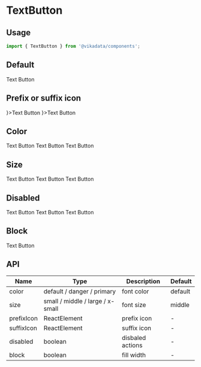 
<Meta title="en/components/TextButton" />

# TextButton

## Usage

```jsx
import { TextButton } from '@vikadata/components';
```
 
## Default

<Canvas>
<ThemeToggle lang="en">
 <TextButton>Text Button</TextButton>
</ThemeToggle>
</Canvas>

## Prefix or suffix icon

<Canvas>
<ThemeToggle lang="en">
    <TextButton prefixIcon={<DownloadOutlined />}>Text Button</TextButton>
    <TextButton suffixIcon={<DownloadOutlined />}>Text Button</TextButton>
</ThemeToggle>
</Canvas>

## Color

<Canvas>
<ThemeToggle lang="en">
    <TextButton color="default">Text Button</TextButton>
    <TextButton color="primary">Text Button</TextButton>
    <TextButton color="danger">Text Button</TextButton>
</ThemeToggle>
</Canvas>

## Size

<Canvas>
<ThemeToggle lang="en">
  <TextButton size="small" color="primary"> Text Button </TextButton>
  <TextButton size="middle" color="primary"> Text Button </TextButton>
  <TextButton size="large" color="primary"> Text Button </TextButton>
</ThemeToggle>
</Canvas>

## Disabled

<Canvas>
<ThemeToggle lang="en">
    <TextButton disabled> Text Button </TextButton>
    <TextButton disabled color="primary"> Text Button </TextButton>
    <TextButton disabled color="danger"> Text Button </TextButton>
</ThemeToggle>
</Canvas>

## Block

<Canvas>
<ThemeToggle lang="en">
    <TextButton block> Text Button </TextButton>
</ThemeToggle>
</Canvas>

## API

| Name       | Type                             | Description      | Default |
|------------|----------------------------------|------------------|---------|
| color      | default / danger / primary       | font color       | default |
| size       | small / middle / large / x-small | font size        | middle  |
| prefixIcon | ReactElement                     | prefix icon      | -       |
| suffixIcon | ReactElement                     | suffix icon      | -       |
| disabled   | boolean                          | disbaled actions | -       |
| block      | boolean                          | fill width       | -       |
